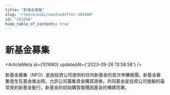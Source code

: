 ```yaml
---
title: "新基金募集"
slug: "/learn/wiki/newfundoffer-101680"
id: "101680"
hide_table_of_contents: true
---
```



# 新基金募集

<ArticleMeta id={101680} updatedAt={'2023-09-26 13:58:58'} />
<div className='border-solid border-b border-t-0 my-4 border-[var(--ifm-color-gray-300)]' />

新基金募集（NFO）是由投資公司提供的任何新基金的首次申購報價。新基金募集發生在基金推出時，允許公司籌集資金購買證券。共同基金是投資公司營銷的最常見的新基金髮行。新基金的初始購買報價因基金的構建而異。
